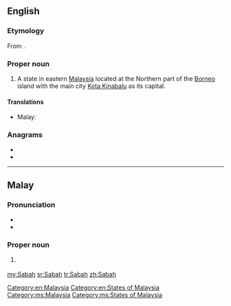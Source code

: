 ==English==
{{wikipedia}}

===Etymology===
From {{etyl|ms}} {{term|Sabah|lang=ms}}.

===Proper noun===
{{en-proper noun}}

# A state in eastern [[Malaysia]] located at the Northern part of the [[Borneo]] island with the main city [[Kota Kinabalu]] as its capital.

====Translations====
{{trans-top|state in Malaysia}}
* Malay: {{t|ms|Sabah}}
{{trans-mid}}
{{trans-bottom}}

===Anagrams===
* {{l|en|abash}}
* {{l|en|sabha}}

[[Category:en:Malaysia]]
[[Category:en:States of Malaysia]]

----

==Malay==
{{wikipedia|lang=ms}}

===Pronunciation===
* {{IPA|/sabah/|lang=ms}}
* {{rhymes|abah|bah|ah|lang=ms}}

===Proper noun===
{{head|ms|proper noun}}

# {{l|en|Sabah}} {{qualifier|state in Malaysia}}

[[Category:ms:Malaysia]]
[[Category:ms:States of Malaysia]]

[[my:Sabah]]
[[sr:Sabah]]
[[tr:Sabah]]
[[zh:Sabah]]